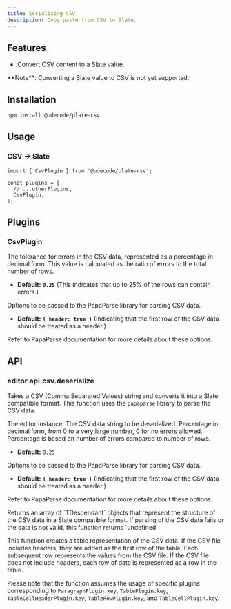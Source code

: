 ```yaml
---
title: Serializing CSV
description: Copy paste from CSV to Slate.
---
```


<ComponentPreview name="playground-demo" id="csv" />

<PackageInfo>

## Features

- Convert CSV content to a Slate value.

<Callout className="my-4">
  **Note**: Converting a Slate value to CSV is not yet supported.
</Callout>

</PackageInfo>

## Installation

```bash
npm install @udecode/plate-csv
```

## Usage

### CSV -> Slate

```tsx
import { CsvPlugin } from '@udecode/plate-csv';

const plugins = [
  // ...otherPlugins,
  CsvPlugin,
];
```

## Plugins

### CsvPlugin

<APIOptions>

<APIItem name="errorTolerance" type="number" optional>

The tolerance for errors in the CSV data, represented as a percentage in decimal form. This value is calculated as the ratio of errors to the total number of rows.

- **Default:** **`0.25`** (This indicates that up to 25% of the rows can contain errors.)

</APIItem>
<APIItem name="parseOptions" type="ParseConfig" optional>

Options to be passed to the PapaParse library for parsing CSV data.

- **Default:** **`{ header: true }`** (Indicating that the first row of the CSV data should be treated as a header.)

Refer to <Link href="https://www.papaparse.com/docs#config">PapaParse documentation</Link> for more details about these options.

</APIItem>
</APIOptions>

## API

### editor.api.csv.deserialize

Takes a CSV (Comma Separated Values) string and converts it into a Slate compatible format. This function uses the `papaparse` library to parse the CSV data.

<APIParameters>
<APIItem name="editor" type="PlateEditor">
The editor instance.
</APIItem>
<APIItem name="data" type="string">
The CSV data string to be deserialized.
</APIItem>
<APIItem name="errorTolerance" type="number" optional>
Percentage in decimal form, from 0 to a very large number, 0 for no errors allowed. Percentage is based on number of errors compared to number of rows.

- **Default:** `0.25`

</APIItem>
<APIItem name="parseOptions" type="ParseConfig">

Options to be passed to the PapaParse library for parsing CSV data.

- **Default:** **`{ header: true }`** (Indicating that the first row of the CSV data should be treated as a header.)

Refer to <Link href="https://www.papaparse.com/docs#config">PapaParse documentation</Link> for more details about these options.

</APIItem>
</APIParameters>

<APIReturns>
  <APIItem type="TDescendant[]">
    Returns an array of `TDescendant` objects that represent the structure of
    the CSV data in a Slate compatible format. If parsing of the CSV data fails
    or the data is not valid, this function returns `undefined`.
  </APIItem>
</APIReturns>

This function creates a table representation of the CSV data. If the CSV file includes headers, they are added as the first row of the table. Each subsequent row represents the values from the CSV file. If the CSV file does not include headers, each row of data is represented as a row in the table.

Please note that the function assumes the usage of specific plugins corresponding to `ParagraphPlugin.key`, `TablePlugin.key`, `TableCellHeaderPlugin.key`, `TableRowPlugin.key`, and `TableCellPlugin.key`.